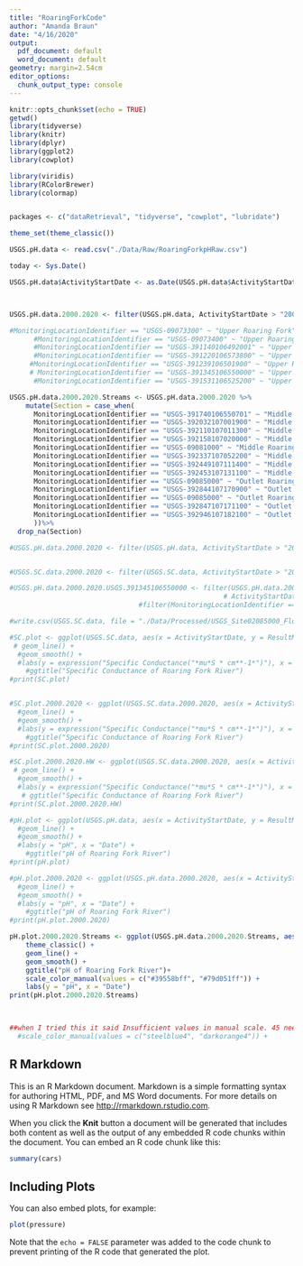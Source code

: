 ```yaml
---
title: "RoaringForkCode"
author: "Amanda Braun"
date: "4/16/2020"
output:
  pdf_document: default
  word_document: default
geometry: margin=2.54cm
editor_options:
  chunk_output_type: console
---
```


```r
knitr::opts_chunk$set(echo = TRUE)
getwd()
library(tidyverse)
library(knitr)
library(dplyr)
library(ggplot2)
library(cowplot)

library(viridis)
library(RColorBrewer)
library(colormap)


packages <- c("dataRetrieval", "tidyverse", "cowplot", "lubridate")

theme_set(theme_classic())
```

```r

USGS.pH.data <- read.csv("./Data/Raw/RoaringForkpHRaw.csv")

today <- Sys.Date()

USGS.pH.data$ActivityStartDate <- as.Date(USGS.pH.data$ActivityStartDate, format = "%Y-%m-%d") 



USGS.pH.data.2000.2020 <- filter(USGS.pH.data, ActivityStartDate > "2000-01-01" )

#MonitoringLocationIdentifier == "USGS-09073300" ~ "Upper Roaring Fork",
      #MonitoringLocationIdentifier == "USGS-09073400" ~ "Upper Roaring Fork",
      #MonitoringLocationIdentifier == "USGS-391140106492001" ~ "Upper Roaring Fork",
      #MonitoringLocationIdentifier == "USGS-391220106573800" ~ "Upper Roaring Fork",
     #MonitoringLocationIdentifier == "USGS-391239106501900" ~ "Upper Roaring Fork",
     # MonitoringLocationIdentifier == "USGS-391345106550000" ~ "Upper Roaring Fork",
      #MonitoringLocationIdentifier == "USGS-391531106525200" ~ "Upper Roaring Fork",

USGS.pH.data.2000.2020.Streams <- USGS.pH.data.2000.2020 %>% 
    mutate(Section = case_when(
      MonitoringLocationIdentifier == "USGS-391740106550701" ~ "Middle Roaring Fork",
      MonitoringLocationIdentifier == "USGS-392032107001900" ~ "Middle Roaring Fork",
      MonitoringLocationIdentifier == "USGS-392110107011300" ~ "Middle Roaring Fork",
      MonitoringLocationIdentifier == "USGS-392158107020000" ~ "Middle Roaring Fork",
      MonitoringLocationIdentifier == "USGS-09081000" ~ "Middle Roaring Fork",
      MonitoringLocationIdentifier == "USGS-392337107052200" ~ "Middle Roaring Fork",
      MonitoringLocationIdentifier == "USGS-392449107111400" ~ "Middle Roaring Fork",
      MonitoringLocationIdentifier == "USGS-392453107131100" ~ "Middle Roaring Fork",
      MonitoringLocationIdentifier == "USGS-09085000" ~ "Outlet Roaring Fork",
      MonitoringLocationIdentifier == "USGS-392844107170900" ~ "Outlet Roaring Fork",
      MonitoringLocationIdentifier == "USGS-09085000" ~ "Outlet Roaring Fork",
      MonitoringLocationIdentifier == "USGS-392847107171100" ~ "Outlet Roaring Fork",
      MonitoringLocationIdentifier == "USGS-392946107182100" ~ "Outlet Roaring Fork"
      ))%>% 
  drop_na(Section)

#USGS.pH.data.2000.2020 <- filter(USGS.pH.data, ActivityStartDate > "2000-01-01" )


#USGS.SC.data.2000.2020 <- filter(USGS.SC.data, ActivityStartDate > "2000-01-01" )

#USGS.pH.data.2000.2020.USGS.391345106550000 <- filter(USGS.pH.data.2000.2020,
                                                     # ActivityStartDate > "2000-01-01")%>%  
                                #filter(MonitoringLocationIdentifier == "USGS-09073400")


```


```r
#write.csv(USGS.SC.data, file = "./Data/Processed/USGS_Site02085000_Flow_Processed.csv", row.names=FALSE)

```


```r
#SC.plot <- ggplot(USGS.SC.data, aes(x = ActivityStartDate, y = ResultMeasureValue)) +
 # geom_line() +
  #geom_smooth() +
  #labs(y = expression("Specific Conductance("*mu*S * cm**-1*")"), x = "Date") +
    #ggtitle("Specific Conductance of Roaring Fork River")
#print(SC.plot)


#SC.plot.2000.2020 <- ggplot(USGS.SC.data.2000.2020, aes(x = ActivityStartDate, y = ResultMeasureValue)) +
  #geom_line() +
  #geom_smooth() +
  #labs(y = expression("Specific Conductance("*mu*S * cm**-1*")"), x = "Date") +
    #ggtitle("Specific Conductance of Roaring Fork River")
#print(SC.plot.2000.2020)

#SC.plot.2000.2020.HW <- ggplot(USGS.SC.data.2000.2020, aes(x = ActivityStartDate, y = ResultMeasureValue)) +
 # geom_line() +
  #geom_smooth() +
  #labs(y = expression("Specific Conductance("*mu*S * cm**-1*")"), x = "Date") +
   # ggtitle("Specific Conductance of Roaring Fork River")
#print(SC.plot.2000.2020.HW)

#pH.plot <- ggplot(USGS.pH.data, aes(x = ActivityStartDate, y = ResultMeasureValue)) +
  #geom_line() +
  #geom_smooth() +
  #labs(y = "pH", x = "Date") +
    #ggtitle("pH of Roaring Fork River")
#print(pH.plot)

#pH.plot.2000.2020 <- ggplot(USGS.pH.data.2000.2020, aes(x = ActivityStartDate, y = ResultMeasureValue)) +
  #geom_line() +
  #geom_smooth() +
  #labs(y = "pH", x = "Date") +
    #ggtitle("pH of Roaring Fork River")
#print(pH.plot.2000.2020)
```


```r

pH.plot.2000.2020.Streams <- ggplot(USGS.pH.data.2000.2020.Streams, aes(x = ActivityStartDate, y = ResultMeasureValue, color = Section)) +
    theme_classic() +
    geom_line() +
    geom_smooth() +
    ggtitle("pH of Roaring Fork River")+
    scale_color_manual(values = c("#39558bff", "#79d051ff")) +
    labs(y = "pH", x = "Date") 
print(pH.plot.2000.2020.Streams)

   

```


```r
##when I tried this it said Insufficient values in manual scale. 45 needed but only 2 provided. because there were 45 sites and I only provided 2 colors. color = MonitoringLocationIdentifier - this can be added back into the first ggplot line when I can pick a color scheme that has 45 colors, or divide out the data 
  #scale_color_manual(values = c("steelblue4", "darkorange4")) +

```

## R Markdown

This is an R Markdown document. Markdown is a simple formatting syntax for authoring HTML, PDF, and MS Word documents. For more details on using R Markdown see <http://rmarkdown.rstudio.com>.

When you click the **Knit** button a document will be generated that includes both content as well as the output of any embedded R code chunks within the document. You can embed an R code chunk like this:

```r
summary(cars)
```

## Including Plots

You can also embed plots, for example:

```r
plot(pressure)
```

Note that the `echo = FALSE` parameter was added to the code chunk to prevent printing of the R code that generated the plot.
